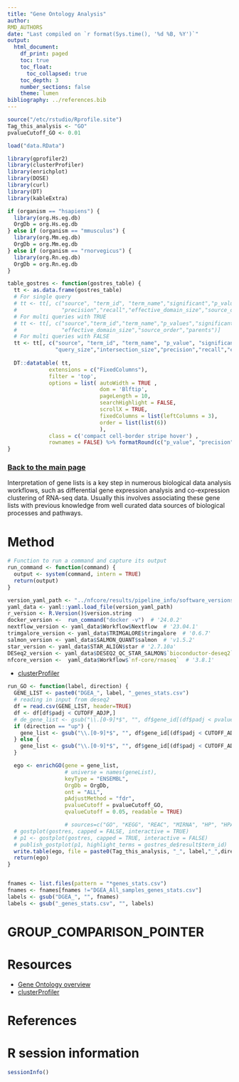 ```yaml
---
title: "Gene Ontology Analysis"
author:
RMD_AUTHORS
date: "Last compiled on `r format(Sys.time(), '%d %B, %Y')`"
output:
  html_document:
    df_print: paged
    toc: true
    toc_float:
      toc_collapsed: true
    toc_depth: 3
    number_sections: false
    theme: lumen
bibliography: ../references.bib
---
```


```r
source("/etc/rstudio/Rprofile.site")
Tag_this_analysis <- "GO"
pvalueCutoff_GO <- 0.01

load("data.RData")

library(gprofiler2)
library(clusterProfiler)
library(enrichplot)
library(DOSE)
library(curl)
library(DT)
library(kableExtra)

if (organism == "hsapiens") {
  library(org.Hs.eg.db)
  OrgDb = org.Hs.eg.db
} else if (organism == "mmusculus") {
  library(org.Mm.eg.db)
  OrgDb = org.Mm.eg.db
} else if (organism == "rnorvegicus") {
  library(org.Rn.eg.db)
  OrgDb = org.Rn.eg.db
}

table_gostres <- function(gostres_table) {
  tt <- as.data.frame(gostres_table)
  # For single query
  # tt <- tt[, c("source", "term_id", "term_name","significant","p_value","term_size","query_size","intersection_size",
  #              "precision","recall","effective_domain_size","source_order","parents")]
  # For multi queries with TRUE
  # tt <- tt[, c("source","term_id","term_name","p_values","significant","term_size", "query_sizes","intersection_sizes",
  #              "effective_domain_size","source_order","parents")]
  # For multi queries with FALSE
  tt <- tt[, c("source", "term_id", "term_name", "p_value", "significant", "term_size", "query",
               "query_size","intersection_size","precision","recall","effective_domain_size","source_order","parents")]
     
  DT::datatable( tt,
             extensions = c("FixedColumns"),
             filter = 'top',
             options = list( autoWidth = TRUE ,
                             dom = 'Blftip',
                             pageLength = 10,
                             searchHighlight = FALSE,
                             scrollX = TRUE,
                             fixedColumns = list(leftColumns = 3),
                             order = list(list(6))
                             ),
             class = c('compact cell-border stripe hover') ,
             rownames = FALSE) %>% formatRound(c("p_value", "precision", "recall"), 4)
}

```

### [Back to the main page](../Analysis_Report_RNAseq.html)

Interpretation of gene lists is a key step in numerous biological data analysis workflows, such as differential gene expression analysis and co-expression clustering of RNA-seq data. Usually this involves associating these gene lists with previous knowledge from well curated data sources of biological processes and pathways.

# Method

```r
# Function to run a command and capture its output
run_command <- function(command) {
  output <- system(command, intern = TRUE)
  return(output)
}

version_yaml_path <- "../nfcore/results/pipeline_info/software_versions.yml"
yaml_data <- yaml::yaml.load_file(version_yaml_path)
r_version <- R.Version()$version.string
docker_version <-  run_command("docker -v")  # '24.0.2'
nextflow_version <- yaml_data$Workflow$Nextflow  # '23.04.1'
trimgalore_version <- yaml_data$TRIMGALORE$trimgalore  # '0.6.7'
salmon_version <- yaml_data$SALMON_QUANT$salmon  # 'v1.5.2'
star_version <- yaml_data$STAR_ALIGN$star # '2.7.10a'
DESeq2_version <- yaml_data$DESEQ2_QC_STAR_SALMON$`bioconductor-deseq2`  # 'v.1.32.0'
nfcore_version <-  yaml_data$Workflow$`nf-core/rnaseq`  # '3.8.1'
```

* [clusterProfiler](https://github.com/YuLab-SMU/clusterProfiler)

<!-- intersection size (intersection between gene set vs. a number of genes in a term) > 3; and precision (intersection size divided by gene set) >0.03 -->


```r
run_GO <- function(label, direction) {
  GENE_LIST <- paste0("DGEA_", label, "_genes_stats.csv")
  # reading in input from deseq2
  df = read.csv(GENE_LIST, header=TRUE)
  df <- df[df$padj < CUTOFF_ADJP,]
  # de_gene_list <- gsub("\\.[0-9]*$", "", df$gene_id[(df$padj < pvalueCutoff)])
  if (direction == "up") {
    gene_list <- gsub("\\.[0-9]*$", "", df$gene_id[(df$padj < CUTOFF_ADJP)&(df$log2FoldChange>0)])
  } else {
    gene_list <- gsub("\\.[0-9]*$", "", df$gene_id[(df$padj < CUTOFF_ADJP)&(df$log2FoldChange<0)])
  }

  ego <- enrichGO(gene = gene_list,	
                  # universe = names(geneList),
                  keyType = "ENSEMBL",
                  OrgDb = OrgDb,
                  ont = "ALL",
                  pAdjustMethod = "fdr",
                  pvalueCutoff = pvalueCutoff_GO,
                  qvalueCutoff = 0.05, readable = TRUE)

                  # sources=c("GO", "KEGG", "REAC", "MIRNA", "HP", "HPA", "WP"))	
  # gostplot(gostres, capped = FALSE, interactive = TRUE)	
  # p1 <- gostplot(gostres, capped = TRUE, interactive = FALSE)	
  # publish_gostplot(p1, highlight_terms = gostres_de$result$term_id)	
  write.table(ego, file = paste0(Tag_this_analysis, "_", label,"_",direction,"_res.csv"))	
  return(ego)
}


fnames <- list.files(pattern = "*genes_stats.csv")
fnames <- fnames[fnames !="DGEA_All_samples_genes_stats.csv"]
labels <- gsub("DGEA_", "", fnames)
labels <- gsub("_genes_stats.csv", "", labels)

```

<!-- # GO analysis among treatments {.tabset} -->

<!-- ```{r,echo=FALSE, results='asis', warning=FALSE, message=FALSE} -->
<!-- for (lab in labels) { -->
<!--   cat("\n## ",  lab, "\n") -->
<!--   gostres <- run_GO(label=lab) -->
<!--   gostplot(gostres, capped = FALSE, interactive = TRUE) -->
<!--   cat("\n") -->
<!-- } -->
<!-- ``` -->

		
# GROUP_COMPARISON_POINTER	


# Resources

* [Gene Ontology overview](http://geneontology.org/docs/ontology-documentation/)
* [clusterProfiler](https://github.com/YuLab-SMU/clusterProfiler)

# References

<div id="refs"></div>


# R session information

```r
sessionInfo()
```